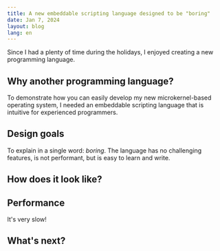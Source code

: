 ```yaml
---
title: A new embeddable scripting language designed to be "boring"
date: Jan 7, 2024
layout: blog
lang: en
---
```


Since I had a plenty of time during the holidays, I enjoyed creating a new programming language.

## Why another programming language?

To demonstrate how you can easily develop my new microkernel-based operating system, I needed an embeddable scripting language that is intuitive for experienced programmers.

## Design goals

To explain in a single word: *boring*. The language has no challenging features, is not performant, but is easy to learn and write.

## How does it look like?


## Performance

It's very slow!

## What's next?


